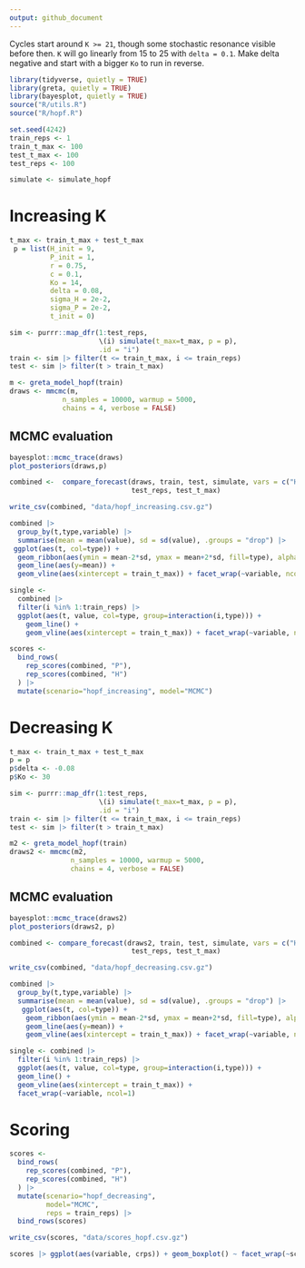 ```yaml
---
output: github_document
---
```


Cycles start around `K >= 21`, though some stochastic resonance visible before then.
`K` will go linearly from 15 to 25 with `delta = 0.1`.
Make delta negative and start with a bigger `Ko` to run in reverse.


```r
library(tidyverse, quietly = TRUE)
library(greta, quietly = TRUE)
library(bayesplot, quietly = TRUE)
source("R/utils.R")
source("R/hopf.R")
```

```r
set.seed(4242)
train_reps <- 1
train_t_max <- 100
test_t_max <- 100
test_reps <- 100

simulate <- simulate_hopf
```

# Increasing K 

```r
t_max <- train_t_max + test_t_max
 p = list(H_init = 9, 
          P_init = 1,
          r = 0.75, 
          c = 0.1,
          Ko = 14,
          delta = 0.08,
          sigma_H = 2e-2,
          sigma_P = 2e-2,
          t_init = 0)

sim <- purrr::map_dfr(1:test_reps, 
                      \(i) simulate(t_max=t_max, p = p),
                      .id = "i")
train <- sim |> filter(t <= train_t_max, i <= train_reps)
test <- sim |> filter(t > train_t_max)

```

```r
m <- greta_model_hopf(train)
draws <- mmcmc(m, 
             n_samples = 10000, warmup = 5000,
             chains = 4, verbose = FALSE)

```
## MCMC evaluation 

```r
bayesplot::mcmc_trace(draws)
plot_posteriors(draws,p)
```


```r
combined <-  compare_forecast(draws, train, test, simulate, vars = c("H", "P"),
                              test_reps, test_t_max)

write_csv(combined, "data/hopf_increasing.csv.gz")
```


```r
combined |> 
  group_by(t,type,variable) |> 
  summarise(mean = mean(value), sd = sd(value), .groups = "drop") |> 
 ggplot(aes(t, col=type)) + 
  geom_ribbon(aes(ymin = mean-2*sd, ymax = mean+2*sd, fill=type), alpha=0.5) +
  geom_line(aes(y=mean)) +
  geom_vline(aes(xintercept = train_t_max)) + facet_wrap(~variable, ncol=1)
```

```r
single <- 
  combined |> 
  filter(i %in% 1:train_reps) |> 
  ggplot(aes(t, value, col=type, group=interaction(i,type))) + 
    geom_line() +
    geom_vline(aes(xintercept = train_t_max)) + facet_wrap(~variable, ncol=1)
```

```r
scores <- 
  bind_rows(
    rep_scores(combined, "P"),
    rep_scores(combined, "H") 
  ) |> 
  mutate(scenario="hopf_increasing", model="MCMC")
```


# Decreasing K


```r
t_max <- train_t_max + test_t_max
p = p
p$delta <- -0.08
p$Ko <- 30

sim <- purrr::map_dfr(1:test_reps, 
                      \(i) simulate(t_max=t_max, p = p),
                      .id = "i")
train <- sim |> filter(t <= train_t_max, i <= train_reps)
test <- sim |> filter(t > train_t_max)
```

```r
m2 <- greta_model_hopf(train)
draws2 <- mmcmc(m2, 
               n_samples = 10000, warmup = 5000,
               chains = 4, verbose = FALSE)

```


## MCMC evaluation 

```r
bayesplot::mcmc_trace(draws2)
plot_posteriors(draws2, p)
```

```r
combined <- compare_forecast(draws2, train, test, simulate, vars = c("H", "P"),
                              test_reps, test_t_max) 

write_csv(combined, "data/hopf_decreasing.csv.gz")

```


```r
combined |> 
  group_by(t,type,variable) |> 
  summarise(mean = mean(value), sd = sd(value), .groups = "drop") |> 
   ggplot(aes(t, col=type)) + 
    geom_ribbon(aes(ymin = mean-2*sd, ymax = mean+2*sd, fill=type), alpha=0.5) +
    geom_line(aes(y=mean)) +
    geom_vline(aes(xintercept = train_t_max)) + facet_wrap(~variable, ncol=1)
```

```r
single <- combined |> 
  filter(i %in% 1:train_reps) |> 
  ggplot(aes(t, value, col=type, group=interaction(i,type))) + 
  geom_line() +
  geom_vline(aes(xintercept = train_t_max)) +
  facet_wrap(~variable, ncol=1)
```

# Scoring


```r
scores <- 
  bind_rows(
    rep_scores(combined, "P"),
    rep_scores(combined, "H") 
  ) |> 
  mutate(scenario="hopf_decreasing", 
         model="MCMC", 
         reps = train_reps) |>
  bind_rows(scores)

write_csv(scores, "data/scores_hopf.csv.gz")


```


```r
scores |> ggplot(aes(variable, crps)) + geom_boxplot() ~ facet_wrap(~scenario)
```
